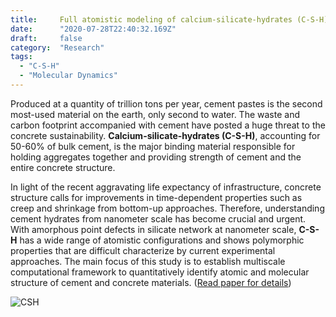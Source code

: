 ```yaml
---
title:     Full atomistic modeling of calcium-silicate-hydrates (C-S-H)
date:      "2020-07-28T22:40:32.169Z"
draft:     false
category:  "Research"
tags:
  - "C-S-H"
  - "Molecular Dynamics"
---
```



Produced at a quantity of trillion tons per year, cement pastes is the second most-used material on the earth, only second to water. The waste and carbon footprint accompanied with cement have posted a huge threat to the concrete sustainability. **Calcium-silicate-hydrates (C-S-H)**, accounting for 50-60% of bulk cement, is the major binding material responsible for holding aggregates together and providing strength of cement and the entire concrete structure.

In light of the recent aggravating life expectancy of infrastructure, concrete structure calls for improvements in time-dependent properties such as creep and shrinkage from bottom-up approaches. Therefore, understanding cement hydrates from nanometer scale has become crucial and urgent. With amorphous point defects in silicate network at nanometer scale, **C-S-H** has a wide range of atomistic configurations and shows polymorphic properties that are difficult characterize by current experimental approaches. The main focus of this study is to establish multiscale computational framework to quantitatively identify atomic and molecular structure of cement and concrete materials. ([Read paper for details](https://github.com/Chiang-Yuan/Portfolio/raw/master/content/publication/CSH_preprint_CCR.pdf))


![CSH](../research/csh.jpg)
